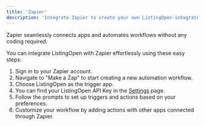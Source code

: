 ```yaml
---
title: 'Zapier'
description: 'Integrate Zapier to create your own ListingOpen-integrated Zap.'
---
```


Zapier seamlessly connects apps and automates workflows without any coding required.

You can integrate ListingOpen with Zapier effortlessly using these easy steps:
1. Sign in to your Zapier account.
2. Navigate to "Make a Zap" to start creating a new automation workflow.
3. Choose ListingOpen as the trigger app.
4. You can find your ListingOpen API Key in the [Settings](https://app.listingopen.com/settings) page.
4. Follow the prompts to set up triggers and actions based on your preferences.
5. Customize your workflow by adding actions with other apps connected through Zapier.
